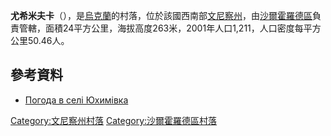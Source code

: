 {{coord|48|50|32|N|28|15|21|E|scale:30000|display=title}}

'''尤希米夫卡'''（{{lang-uk|Юхимівка}}），是[[烏克蘭|烏克蘭]]的村落，位於該國西南部[[文尼察州|文尼察州]]，由[[沙爾霍羅德區|沙爾霍羅德區]]負責管轄，面積24平方公里，海拔高度263米，2001年人口1,211，人口密度每平方公里50.46人。

==參考資料==
* [http://weather.in.ua/ua/vinnickaja/29384 Погода в селі Юхимівка] {{Wayback|url=http://weather.in.ua/ua/vinnickaja/29384 |date=20160305215755 }}

[[Category:文尼察州村落|Category:文尼察州村落]]
[[Category:沙爾霍羅德區村落|Category:沙爾霍羅德區村落]]


{{Vinnytsia-geo-stub}}